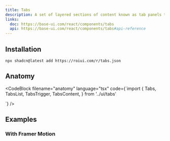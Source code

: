 ```yaml
---
title: Tabs
description: A set of layered sections of content known as tab panels that are displayed one at a time.
links:
  doc: https://base-ui.com/react/components/tabs
  api: https://base-ui.com/react/components/tabs#api-reference
---
```


<ComponentPreview name="tabs-demo" />

## Installation

```package-install
npx shadcn@latest add https://roiui.com/r/tabs.json
```

## Anatomy

<CodeBlock
filename="anatomy"
  language="tsx"
  code={`import {
  Tabs,
  TabsList,
  TabsTrigger,
  TabsContent,
} from '../ui/tabs'

<Tabs>
  <TabsList>
    <TabsTrigger />
  </TabsList>
  <TabsContent />
</Tabs>`}
/>

## Examples

### With Framer Motion

<ComponentPreview name="tabs-framer-motion" />
